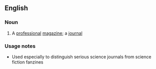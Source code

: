 ==English==
{{rfe}}
===Noun===
{{en-noun}}

# A [[professional]] [[magazine]]; a [[journal]]

===Usage notes===
*Used especially to distinguish serious science journals from science fiction fanzines